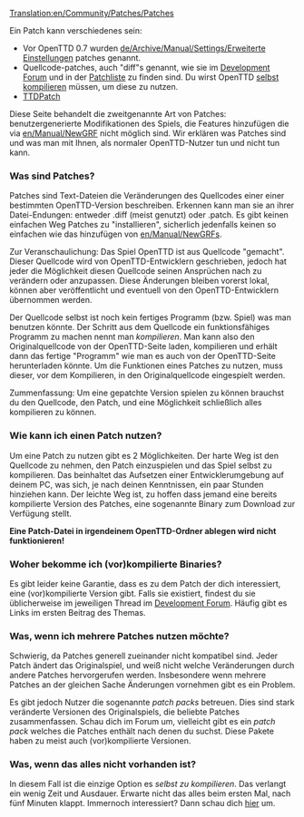 [[Translation:en/Community/Patches/Patches]]
{{de/Übersetzung|Patches|100}}

Ein Patch kann verschiedenes sein:

* Vor OpenTTD 0.7 wurden [[de/Archive/Manual/Settings/Erweiterte Einstellungen]] patches genannt.
* Quellcode-patches, auch "diff"s genannt, wie sie im [http://tt-forums.net/viewforum.php?f=33 Development Forum] und in der [[en/Archive/Community/List of patches| Patchliste]] zu finden sind. Du wirst OpenTTD [[:Category:en/Development/Compiling OpenTTD| selbst kompilieren]] müssen, um diese zu nutzen.
* [http://ttdpatch.net TTDPatch]


Diese Seite behandelt die zweitgenannte Art von Patches: benutzergenerierte Modifikationen des Spiels, die Features hinzufügen die via [[en/Manual/NewGRF]] nicht möglich sind.
Wir erklären was Patches sind und was man mit Ihnen, als normaler OpenTTD-Nutzer tun und nicht tun kann.

===Was sind Patches?===

Patches sind Text-Dateien die Veränderungen des Quellcodes einer einer bestimmten OpenTTD-Version beschreiben.
Erkennen kann man sie an ihrer Datei-Endungen: entweder .diff (meist genutzt) oder .patch. 
Es gibt keinen einfachen Weg Patches zu "installieren", sicherlich jedenfalls keinen so einfachen wie das hinzufügen von [[en/Manual/NewGRF]]s.

Zur Veranschaulichung: 
Das Spiel OpenTTD ist aus Quellcode "gemacht". Dieser Quellcode wird von OpenTTD-Entwicklern geschrieben, jedoch hat jeder die Möglichkeit diesen Quellcode seinen Ansprüchen nach zu verändern oder anzupassen. Diese Änderungen bleiben vorerst lokal, können aber veröffentlicht und eventuell von den OpenTTD-Entwicklern übernommen werden.

Der Quellcode selbst ist noch kein fertiges Programm (bzw. Spiel) was man benutzen könnte. Der Schritt aus dem Quellcode ein funktionsfähiges Programm zu machen nennt man ''kompilieren''.
Man kann also den Originalquellcode von der OpenTTD-Seite laden, kompilieren und erhält dann das fertige "Programm" wie man es auch von der OpenTTD-Seite herunterladen könnte.
Um die Funktionen eines Patches zu nutzen, muss dieser, vor dem Kompilieren, in den Originalquellcode eingespielt werden. 

Zummenfassung: Um eine gepatchte Version spielen zu können brauchst du den Quellcode, den Patch, und eine Möglichkeit schließlich alles kompilieren zu können.

===Wie kann ich einen Patch nutzen?===

Um eine Patch zu nutzen gibt es 2 Möglichkeiten. Der harte Weg ist den Quellcode zu nehmen, den Patch einzuspielen und das Spiel selbst zu kompilieren.
Das beinhaltet das Aufsetzen einer Entwicklerumgebung auf deinem PC, was sich, je nach deinen Kenntnissen, ein paar Stunden hinziehen kann.
Der leichte Weg ist, zu hoffen dass jemand eine bereits kompilierte Version des Patches, eine sogenannte Binary zum Download zur Verfügung stellt.

'''Eine Patch-Datei in irgendeinem OpenTTD-Ordner ablegen wird nicht funktionieren!'''

===Woher bekomme ich (vor)kompilierte Binaries?===

Es gibt leider keine Garantie, dass es zu dem Patch der dich interessiert, eine (vor)kompilierte Version gibt. Falls sie existiert, findest du sie üblicherweise im jeweiligen Thread im [http://tt-forums.net/viewforum.php?f=33 Development Forum]. Häufig gibt es Links im ersten Beitrag des Themas.

===Was, wenn ich mehrere Patches nutzen möchte?===

Schwierig, da Patches generell zueinander nicht kompatibel sind. Jeder Patch ändert das Originalspiel, und weiß nicht welche Veränderungen durch andere Patches hervorgerufen werden.
Insbesondere wenn mehrere Patches an der gleichen Sache Änderungen vornehmen gibt es ein Problem.

Es gibt jedoch Nutzer die sogenannte ''patch packs'' betreuen. Dies sind stark veränderte Versionen des Originalspiels, die beliebte Patches zusammenfassen.
Schau dich im Forum um, vielleicht gibt es ein ''patch pack'' welches die Patches enthält nach denen du suchst.
Diese Pakete haben zu meist auch (vor)kompilierte Versionen.

===Was, wenn das alles nicht vorhanden ist?===

In diesem Fall ist die einzige Option es ''selbst zu kompilieren''. Das verlangt ein wenig Zeit und Ausdauer. Erwarte nicht das alles beim ersten Mal, nach fünf Minuten klappt.
Immernoch interessiert? Dann schau dich [[:Category:en/Development/Compiling OpenTTD|hier]] um.